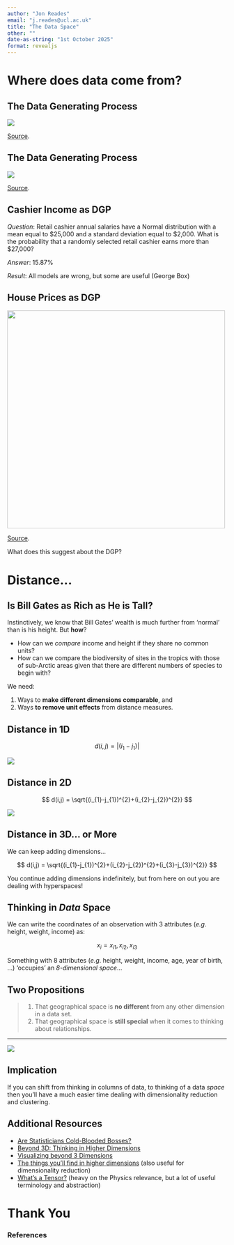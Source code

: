 ```yaml
---
author: "Jon Reades"
email: "j.reades@ucl.ac.uk"
title: "The Data Space"
other: ""
date-as-string: "1st October 2025"
format: revealjs
---
```


# Where does data come from?

## The Data Generating Process

![](img/DGP-2.png)


[Source](https://doi.org/10.1111/j.1467-9639.2012.00524.x).

## The Data Generating Process

![](img/DGP-3.png)

[Source](https://doi.org/10.1111/j.1467-9639.2012.00524.x).

## Cashier Income as DGP

*Question*: Retail cashier annual salaries have a Normal distribution with a mean equal to $25,000 and a standard deviation equal to $2,000. What is the probability that a randomly selected retail cashier earns more than $27,000?

*Answer*: 15.87%

*Result*: All models are wrong, but some are useful (George Box)


## House Prices as DGP

![](img/House_Prices_by_Region.png){height="500"}

[Source](https://jamesjgleeson.wordpress.com/2018/08/03/visualising-house-prices-per-square-metre-by-region/).

::: {.notes}
What does this suggest about the DGP?
:::

# Distance...

## Is Bill Gates as Rich as He is Tall?

Instinctively, we know that Bill Gates' wealth is much further from 'normal' than is his height. But **how**?

- How can we *compare* income and height if they share no common units?
- How can we compare the biodiversity of sites in the tropics with those of sub-Arctic areas given that there are different numbers of species to begin with?

We need: 

1. Ways to **make different dimensions comparable**, and 
2. Ways **to remove unit effects** from distance measures.


## Distance in 1D

$$
d(i,j) = |(i_{1}-j_{1})|
$$

![](img/Distance-1D.png)


## Distance in 2D

$$
d(i,j) = \sqrt{(i_{1}-j_{1})^{2}+(i_{2}-j_{2})^{2}}
$$

![](img/Distance-2D.png)


## Distance in 3D... or More

We can keep adding dimensions...

$$
d(i,j) = \sqrt{(i_{1}-j_{1})^{2}+(i_{2}-j_{2})^{2}+(i_{3}-j_{3})^{2}}
$$

You continue adding dimensions indefinitely, but from here on out you are dealing with hyperspaces!


## Thinking in *Data* Space

We can write the coordinates of an observation with 3 attributes (*e.g*. height, weight, income) as:

$$
x_{i} = { {x_{i1}, x_{i2}, x_{i3} } }
$$
 
Something with 8 attributes (*e.g*. height, weight, income, age, year of birth, ...) 'occupies' an *8-dimensional space*...


## Two Propositions

> 1. That geographical space is **no different** from any other dimension in a data set.
> 2. That geographical space is **still special** when it comes to thinking about relationships.


---

![](img/Pigs_in_Spaaaaaaaace.png)


## Implication

If you can shift from thinking in columns of data, to thinking of a data *space* then you'll have a much easier time dealing with dimensionality reduction and clustering.

## Additional Resources {.smaller}

- [Are Statisticians Cold-Blooded Bosses?](https://doi.org/10.1111/j.1467-9639.2012.00524.x)
- [Beyond 3D: Thinking in Higher Dimensions](https://www.youtube.com/watch?v=joJRnRnCtQM)
- [Visualizing beyond 3 Dimensions](https://towardsdatascience.com/visualizing-beyond-3-dimensions-67531b431119)
- [The things you'll find in higher dimensions](https://www.youtube.com/watch?v=dr2sIoD7eeU) (also useful for dimensionality reduction)
- [What's a Tensor?](https://www.youtube.com/watch?v=f5liqUk0ZTw) (heavy on the Physics relevance, but a lot of useful terminology and abstraction)

# Thank You {background-image="/img/web/title-slide.png" background-color="#0F0C11" background-opacity="0.2"}

<h3>References</h3>